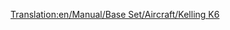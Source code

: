 [[Translation:en/Manual/Base Set/Aircraft/Kelling K6]]
{{hu/Navbox Légi járművek}}
{{hu/Repülőgépek|Name=Kelling K6
|Image=[[File:en/KellingK6.png|Kelling K6]]
|Cost=36.914 (73,828)
|Speed=947 km/h (592 MPH)
|Annual=5.906 (11,812)
|Designed=2026
|Lifespan=22
|Capacity=110 utas és 25 csomag levél
|Description=Fiktív, futurisztikus repülőgép. A Kelling ismeretlen cég.
|Real-life=--
}}
